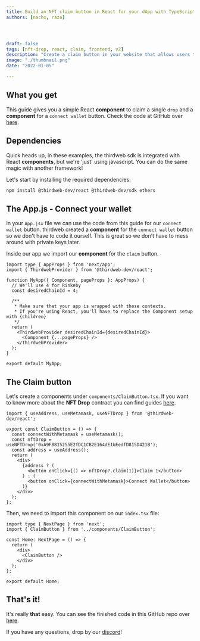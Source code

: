 ```yaml
---
title: Build an NFT claim button in React for your dApp with TypeScript
authors: [nacho, raza]




draft: false
tags: [nft-drop, react, claim, frontend, v2]
description: "Create a claim button in your website that allows users to claim a single drop"
image: "./thumbnail.png"
date: "2022-01-05"

---
```


## What you get

This guide gives you a simple React **component** to claim a single `drop` and a **component** for a `connect wallet` button. Check the code at GitHub over [here](https://github.com/thirdweb-dev/examples/tree/main/typescript/claim-button-react).

## Dependencies

Quick heads up, in these examples, the thirdweb sdk is integrated with React **components**, but we're ‘just' using javascript. You can do the same magic with another framework!

Let's start by installing the required dependencies:

```bash
npm install @thirdweb-dev/react @thirdweb-dev/sdk ethers
```

## The App.js - Connect your wallet

In your `App.jsx` file we can use the code from this guide for our `connect wallet` button. thirdweb created a **component** for the `connect wallet` button so we don't have to code it ourself. This is great so we don't have to mess around with private keys later. 

Inside our app we import our **component** for the `claim` button.

```tsx:pages/_app.tsx
import type { AppProps } from 'next/app';
import { ThirdwebProvider } from '@thirdweb-dev/react';

function MyApp({ Component, pageProps }: AppProps) {
  // We'll use 4 for Rinkeby
  const desiredChainId = 4;

  /**
   * Make sure that your app is wrapped with these contexts.
   * If you're using React, you'll have to replace the Component setup with {children}
   */
  return (
    <ThirdwebProvider desiredChainId={desiredChainId}>
      <Component {...pageProps} />
    </ThirdwebProvider>
  );
}

export default MyApp;
```

## The Claim button

Let's create a components under `components/ClaimButton.tsx`. If you want to know more about the **NFT Drop** contract you can find guides [here](/guides/nft-drop).

```tsx:components/ClaimButton.tsx
import { useAddress, useMetamask, useNFTDrop } from '@thirdweb-dev/react';

export const ClaimButton = () => {
  const connectWithMetamask = useMetamask();
  const nftDrop = useNFTDrop('0xA9F8815255E2fDC1CB2E164dE1bEedfD815D421B');
  const address = useAddress();
  return (
    <div>
      {address ? (
        <button onClick={() => nftDrop?.claim(1)}>Claim 1</button>
      ) : (
        <button onClick={connectWithMetamask}>Connect Wallet</button>
      )}
    </div>
  );
};
```

Then, we need to import this component on our `index.tsx` file:

```tsx:pages/index.tsx
import type { NextPage } from 'next';
import { ClaimButton } from '../components/ClaimButton';

const Home: NextPage = () => {
  return (
    <div>
      <ClaimButton />
    </div>
  );
};

export default Home;
```

## That's it!

It's really **that** easy. You can see the finished code in this GitHub repo over [here](https://github.com/thirdweb-dev/examples/tree/main/typescript/claim-button-react).

If you have any questions, drop by our [discord](https://discord.gg/thirdweb)!